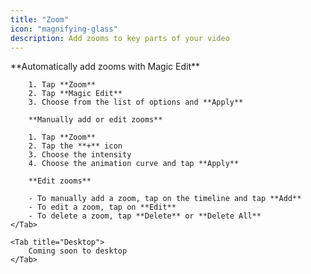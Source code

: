 ```yaml
---
title: "Zoom"
icon: "magnifying-glass"
description: Add zooms to key parts of your video
---
```


<Tabs>
    <Tab title="iOS">
        **Automatically add zooms with Magic Edit**

        1. Tap **Zoom**
        2. Tap **Magic Edit**
        3. Choose from the list of options and **Apply**

        **Manually add or edit zooms**

        1. Tap **Zoom**
        2. Tap the **+** icon
        3. Choose the intensity
        4. Choose the animation curve and tap **Apply**

        **Edit zooms**

        - To manually add a zoom, tap on the timeline and tap **Add**
        - To edit a zoom, tap on **Edit**
        - To delete a zoom, tap **Delete** or **Delete All**
    </Tab>

    <Tab title="Desktop">
        Coming soon to desktop
    </Tab>
</Tabs>